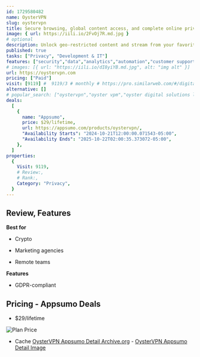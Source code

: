 ```yaml
---
id: 1729580482
name: OysterVPN
slug: oystervpn
title: Secure browsing, global content access, and complete online privacy in one VPN
image: { url: https://iili.io/2FvOj7R.md.jpg }
# optional
description: Unlock geo-restricted content and stream from your favorite platforms anywhereBrowse securely with military-grade encryption and global server coverage
published: true
tasks: ["Privacy", "Development & IT"]
features: ["security","data","analytics","automation","customer support"]
# images: [{ url: "https://iili.io/dI8yiYB.md.jpg", alt: "img alt" }]
url: https://oystervpn.com
pricing: ["Paid"]
visit: [9119] #  9119/3 # monthly # https://pro.similarweb.com/#/digitalsuite/websiteanalysis/home
alternative: []
# popular_search: ["oystervpn","oyster vpm","oyster digital solutions ltd ireland","\"buy vpn with credit card\"","oystervpn usa"]
deals:
  [
    {
      name: "Appsumo",
      price: $29/lifetime,
      url: https://appsumo.com/products/oystervpn/,
      "Availability Starts": "2024-10-21T12:00:00.071543-05:00",
      "Availability Ends": "2025-10-22T02:00:35.373072-05:00",
    },
  ]
properties:
  {
    Visit: 9119,
    # Review:,
    # Rank:,
    Category: "Privacy",
  }
---
```


## Review, Features

 

**Best for**

- Crypto

- Marketing agencies

- Remote teams

**Features**

- GDPR-compliant

## Pricing - Appsumo Deals

- $29/lifetime

<Img src="https://iili.io/2F8dzq7.png" alt="Plan Price" />

- Cache [OysterVPN Appsumo Detail Archive.org](https://web.archive.org/web/*/https://appsumo.com/products/oystervpn/) - [OysterVPN Appsumo Detail Image](https://iili.io/2F8FU21.png)
